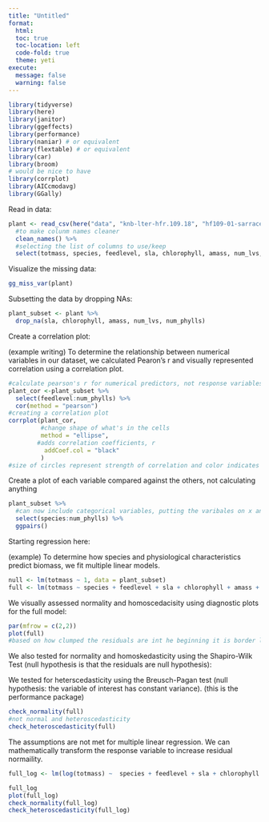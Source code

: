 ```yaml
---
title: "Untitled"
format: 
  html: 
  toc: true
  toc-location: left
  code-fold: true
  theme: yeti
execute: 
  message: false
  warning: false
---
```


```r
library(tidyverse)
library(here)
library(janitor)
library(ggeffects)
library(performance)
library(naniar) # or equivalent
library(flextable) # or equivalent
library(car)
library(broom)
# would be nice to have
library(corrplot)
library(AICcmodavg)
library(GGally)
```

Read in data:

```r
plant <- read_csv(here("data", "knb-lter-hfr.109.18", "hf109-01-sarracenia.csv")) %>% 
  #to make colunm names cleaner
  clean_names() %>% 
  #selecting the list of columns to use/keep
  select(totmass, species, feedlevel, sla, chlorophyll, amass, num_lvs, num_phylls)

```

Visualize the missing data:
```r
gg_miss_var(plant)

```

Subsetting the data by dropping NAs:

```r
plant_subset <- plant %>% 
  drop_na(sla, chlorophyll, amass, num_lvs, num_phylls)
```

Create a correlation plot:

(example writing) To determine the relationship between numerical variables in our dataset, we calculated Pearon's r and visually represented correlation using a correlation plot.

```r
#calculate pearson's r for numerical predictors, not response variables and not categorical variables
plant_cor <-plant_subset %>% 
  select(feedlevel:num_phylls) %>% 
  cor(method = "pearson")
#creating a correlation plot
corrplot(plant_cor,
         #change shape of what's in the cells
         method = "ellipse",
        #adds correlation coefficients, r
          addCoef.col = "black"
         )
#size of circles represent strength of correlation and color indicates the direction of the correlation between the two variables, or in the case of ellipse which was they point is the direction  

```

Create a plot of each variable compared against the others, not calculating anything

```r
plant_subset %>% 
  #can now include categorical variables, putting the varibales on x and y axis
  select(species:num_phylls) %>% 
  ggpairs()

```

Starting regression here:

(example) To determine how species and physiological characteristics predict biomass, we fit multiple linear models. 

```r
null <- lm(totmass ~ 1, data = plant_subset)
full <- lm(totmass ~ species + feedlevel + sla + chlorophyll + amass + num_lvs + num_phylls, data = plant_subset)
```

We visually assessed normality and homoscedacisity using diagnostic plots for the full model:

```r
par(mfrow = c(2,2))
plot(full)
#based on how clumped the residuals are int he beginning it is border line for homoscedasticity, moreso heterscedastic
```

We also tested for normality and homoskedasticity using the Shapiro-Wilk Test (null hypothesis is that the residuals are null hypothesis):

We tested for heterscedasticity using the Breusch-Pagan test (null hypothesis: the variable of interest has constant variance). (this is the performance package)

```r
check_normality(full)
#not normal and heteroscedasticity
check_heteroscedasticity(full)
```

The assumptions are not met for multiple linear regression. We can mathematically transform the response variable to increase residual normaility.

```r
full_log <- lm(log(totmass) ~  species + feedlevel + sla + chlorophyll + amass + num_lvs + num_phylls, data = plant_subset)

full_log
plot(full_log)
check_normality(full_log)
check_heteroscedasticity(full_log)
```

